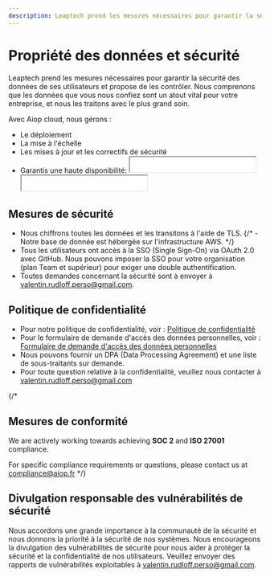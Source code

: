 ```yaml
---
description: Leaptech prend les mesures nécessaires pour garantir la sécurité des données de ses utilisateurs et propose de les controler.
---
```


# Propriété des données et sécurité

Leaptech prend les mesures nécessaires pour garantir la sécurité des données de ses utilisateurs et propose de les contrôler. Nous comprenons que les données que vous nous confiez sont un atout vital pour votre entreprise, et nous les traitons avec le plus grand soin.

Avec Aiop cloud, nous gérons :

- Le déploiement
- La mise à l'échelle
- Les mises à jour et les correctifs de sécurité
- Garantis une haute disponibilité:
  <iframe
    src="/status/prod/availability"
    width="250"
    height="30"
    className="dark:inline-block -mt-1"
  ></iframe>
  <iframe
    src="/status/prod/ping"
    width="250"
    height="30"
    className="dark:inline-block -mt-1"
  ></iframe>

## Mesures de sécurité

- Nous chiffrons toutes les données et les transitons à l'aide de TLS.
{/* - Notre base de donnée est hébergée sur l'infrastructure AWS. */}
- Tous les utilisateurs ont accès à la SSO (Single Sign-On) via OAuth 2.0 avec GitHub. Nous pouvons imposer la SSO pour votre organisation (plan Team et supérieur) pour exiger une double authentification.
- Toutes demandes concernant la sécurité sont à envoyer à valentin.rudloff.perso@gmail.com.

## Politique de confidentialité

- Pour notre politique de confidentialité, voir : [Politique de confidentialité](https://aiop.fr/privacy)
- Pour le formulaire de demande d'accès des données personnelles, voir : [Formulaire de demande d'accès des données personnelles](https://app.termly.io/notify)
- Nous pouvons fournir un DPA (Data Processing Agreement) et une liste de sous-traitants sur demande.
- Pour toute question relative à la confidentialité, veuillez nous contacter à valentin.rudloff.perso@gmail.com

{/*
## Mesures de conformité

We are actively working towards achieving **SOC 2** and **ISO 27001** compliance.

For specific compliance requirements or questions, please contact us at compliance@aiop.fr
*/}
## Divulgation responsable des vulnérabilités de sécurité

Nous accordons une grande importance à la communauté de la sécurité et nous donnons la priorité à la sécurité de nos systèmes. Nous encourageons la divulgation des vulnérabilités de sécurité pour nous aider à protéger la sécurité et la confidentialité de nos utilisateurs. Veuillez envoyer des rapports de vulnérabilités exploitables à valentin.rudloff.perso@gmail.com.
